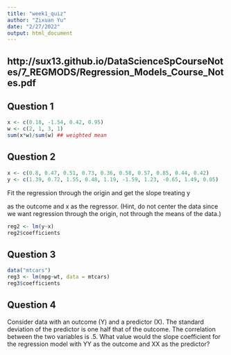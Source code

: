```yaml
---
title: "week1_quiz"
author: "Zixuan Yu"
date: "2/27/2022"
output: html_document
---
```

## http://sux13.github.io/DataScienceSpCourseNotes/7_REGMODS/Regression_Models_Course_Notes.pdf
## Question 1
```r
x <- c(0.18, -1.54, 0.42, 0.95)
w <- c(2, 1, 3, 1)
sum(x*w)/sum(w) ## weighted mean
```

## Question 2
```r
x <- c(0.8, 0.47, 0.51, 0.73, 0.36, 0.58, 0.57, 0.85, 0.44, 0.42)
y <- c(1.39, 0.72, 1.55, 0.48, 1.19, -1.59, 1.23, -0.65, 1.49, 0.05)
```
Fit the regression through the origin and get the slope treating y

as the outcome and x as the regressor. (Hint, do not center the data since we want regression through the origin, not through the means of the data.)    
```r
reg2 <- lm(y~x)
reg2$coefficients
```

## Question 3
```r
data("mtcars")
reg3 <- lm(mpg~wt, data = mtcars)
reg3$coefficients
```

## Question 4
Consider data with an outcome (Y) and a predictor (X). The standard deviation of the predictor is one half that of the outcome. The correlation between the two variables is .5. What value would the slope coefficient for the regression model with YY as the outcome and XX as the predictor?  
































